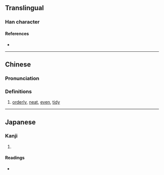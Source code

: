 {{character info/new}}
==Translingual==

===Han character===
{{Han char|rn=9|rad=人|as=09|sn=11|four=24211|canj=OTMV|ids=⿰亻甚}}

====References====
* {{Han ref|kx=0111.060|dkj=00870|hdz=10186.140|uh=5061|ud=20577|bh=D44E|bd=54350}}

----

==Chinese==
{{zh-forms}}

===Pronunciation===
{{zh-pron
|m=zhàn
|c=zaam6
|mc=y
|oc=y
|ma=
|cat=a
}}

===Definitions===
{{zh-hanzi}}

# {{lb|zh|appearance}} [[orderly]], [[neat]], [[even]], [[tidy]]

----

==Japanese==

===Kanji===
{{ja-kanji|grade=|rs=人09}}

# {{defn|lang=ja|sort=人09}}

====Readings====
* {{ja-readings|on=[[たん]] (tan), [[だ]] (da)|kun=[[そろってすすむ]] (sorottesusumu), [[ととのったさま]] (totonottasama)}}